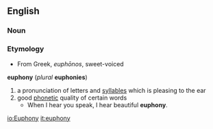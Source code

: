 ==English==
=== Noun ===
=== Etymology ===
*From Greek, ''euphōnos'', sweet-voiced
'''euphony''' (''plural'' '''euphonies''')
# a pronunciation of letters and [[syllable]]s which is pleasing to the ear
# good [[phonetic]] quality of certain words
#* When I hear you speak, I hear beautiful '''euphony'''.

[[io:Euphony]]
[[it:euphony]]